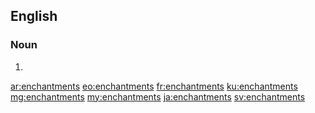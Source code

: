 ==English==

===Noun===
{{head|en|noun plural form}}

# {{plural of|enchantment|lang=en}}

[[ar:enchantments]]
[[eo:enchantments]]
[[fr:enchantments]]
[[ku:enchantments]]
[[mg:enchantments]]
[[my:enchantments]]
[[ja:enchantments]]
[[sv:enchantments]]
